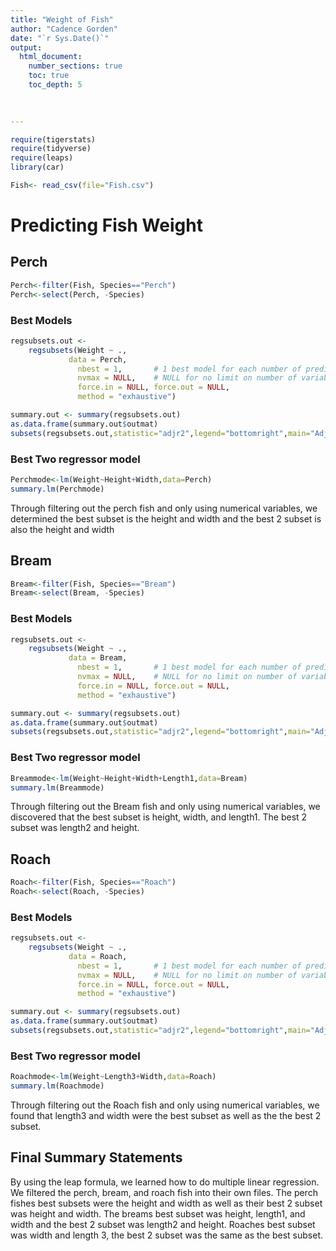 ```yaml
---
title: "Weight of Fish"
author: "Cadence Gorden"
date: "`r Sys.Date()`"  
output: 
  html_document:
    number_sections: true
    toc: true
    toc_depth: 5

 
    
---
```



```r
require(tigerstats)
require(tidyverse)
require(leaps)
library(car)
```
```r
Fish<- read_csv(file="Fish.csv") 
```



# Predicting Fish Weight


## Perch
```r
Perch<-filter(Fish, Species=="Perch")
Perch<-select(Perch, -Species)
```



### Best Models
```r
regsubsets.out <-
    regsubsets(Weight ~ .,
             data = Perch,
               nbest = 1,       # 1 best model for each number of predictors
               nvmax = NULL,    # NULL for no limit on number of variables
               force.in = NULL, force.out = NULL,
               method = "exhaustive")

summary.out <- summary(regsubsets.out)
as.data.frame(summary.out$outmat)
subsets(regsubsets.out,statistic="adjr2",legend="bottomright",main="Adjusted R^2")
```

### Best Two regressor model
```r
Perchmode<-lm(Weight~Height+Width,data=Perch)
summary.lm(Perchmode)
```
Through filtering out the perch fish and only using numerical variables, we determined 
the best subset is the height and width and the best 2 subset is also the height and width

## Bream
```r
Bream<-filter(Fish, Species=="Bream")
Bream<-select(Bream, -Species)
```

### Best Models
```r
regsubsets.out <-
    regsubsets(Weight ~ .,
             data = Bream,
               nbest = 1,       # 1 best model for each number of predictors
               nvmax = NULL,    # NULL for no limit on number of variables
               force.in = NULL, force.out = NULL,
               method = "exhaustive")

summary.out <- summary(regsubsets.out)
as.data.frame(summary.out$outmat)
subsets(regsubsets.out,statistic="adjr2",legend="bottomright",main="Adjusted R^2")
```

### Best Two regressor model
```r
Breammode<-lm(Weight~Height+Width+Length1,data=Bream)
summary.lm(Breammode)
```
Through filtering out the Bream fish and only using numerical variables, we discovered that the best subset is height, width, and length1. The best 2 subset was length2 and height. 

## Roach
```r
Roach<-filter(Fish, Species=="Roach")
Roach<-select(Roach, -Species)
```
### Best Models
```r
regsubsets.out <-
    regsubsets(Weight ~ .,
             data = Roach,
               nbest = 1,       # 1 best model for each number of predictors
               nvmax = NULL,    # NULL for no limit on number of variables
               force.in = NULL, force.out = NULL,
               method = "exhaustive")

summary.out <- summary(regsubsets.out)
as.data.frame(summary.out$outmat)
subsets(regsubsets.out,statistic="adjr2",legend="bottomright",main="Adjusted R^2")
```
### Best Two regressor model
```r
Roachmode<-lm(Weight~Length3+Width,data=Roach)
summary.lm(Roachmode)
```
Through filtering out the Roach fish and only using numerical variables, we found that length3 and width were the best subset as well as the the best 2 subset. 

## Final Summary Statements
By using the leap formula, we learned how to do multiple linear regression. We filtered the perch, bream, and roach fish into their own files. The perch fishes best subsets were the height and width as well as their best 2 subset was height and width. The breams best subset was height, length1, and width and the best 2 subset was length2 and height. Roaches best subset was width and length 3, the best 2 subset was the same as the best subset. 
